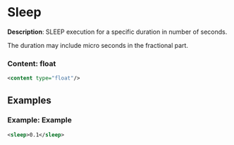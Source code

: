 # Sleep

 **Description**:
 SLEEP execution for a specific duration in number of seconds.

The duration may include micro seconds in the fractional part.

### Content: float

```xml
<content type="float"/>
```

## Examples

### Example: Example

```xml
<sleep>0.1</sleep>
```

